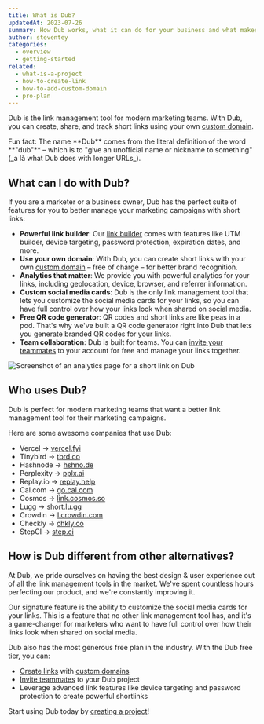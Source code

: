 ```yaml
---
title: What is Dub?
updatedAt: 2023-07-26
summary: How Dub works, what it can do for your business and what makes it different to other solutions.
author: steventey
categories:
  - overview
  - getting-started
related:
  - what-is-a-project
  - how-to-create-link
  - how-to-add-custom-domain
  - pro-plan
---
```


Dub is the link management tool for modern marketing teams. With Dub, you can create, share, and track short links using your own [custom domain](how-to-add-custom-domain).

<Note variant="info">
  Fun fact: The name **Dub** comes from the literal definition of the word
  **"dub"** – which is to "give an unofficial name or nickname to something" (_a
  là what Dub does with longer URLs_).
</Note>

## What can I do with Dub?

If you are a marketer or a business owner, Dub has the perfect suite of features for you to better manage your marketing campaigns with short links:

- **Powerful link builder**: Our [link builder](how-to-create-link) comes with features like UTM builder, device targeting, password protection, expiration dates, and more.
- **Use your own domain**: With Dub, you can create short links with your own [custom domain](how-to-add-custom-domain) – free of charge – for better brand recognition.
- **Analytics that matter**: We provide you with powerful analytics for your links, including geolocation, device, browser, and referrer information.
- **Custom social media cards**: Dub is the only link management tool that lets you customize the social media cards for your links, so you can have full control over how your links look when shared on social media.
- **Free QR code generator**: QR codes and short links are like peas in a pod. That's why we've built a QR code generator right into Dub that lets you generate branded QR codes for your links.
- **Team collaboration**: Dub is built for teams. You can [invite your teammates](how-to-invite-teammates) to your account for free and manage your links together.

<Image
  alt="Screenshot of an analytics page for a short link on Dub"
  src="https://d2vwwcvoksz7ty.cloudfront.net/changelog/public-stats-pages.png"
  width={1607}
  height={946}
/>

## Who uses Dub?

Dub is perfect for modern marketing teams that want a better link management tool for their marketing campaigns.

Here are some awesome companies that use Dub:

- Vercel → [vercel.fyi](https://vercel.fyi)
- Tinybird → [tbrd.co](https://tbrd.co)
- Hashnode → [hshno.de](https://hshno.de)
- Perplexity → [pplx.ai](https://pplx.ai)
- Replay.io → [replay.help](https://replay.help)
- Cal.com → [go.cal.com](https://go.cal.com)
- Cosmos → [link.cosmos.so](https://link.cosmos.so/)
- Lugg → [short.lu.gg](https://short.lu.gg)
- Crowdin → [l.crowdin.com](https://l.crowdin.com)
- Checkly → [chkly.co](https://chkly.co)
- StepCI → [step.ci](https://step.ci)

## How is Dub different from other alternatives?

At Dub, we pride ourselves on having the best design & user experience out of all the link management tools in the market. We've spent countless hours perfecting our product, and we're constantly improving it.

Our signature feature is the ability to customize the social media cards for your links. This is a feature that no other link management tool has, and it's a game-changer for marketers who want to have full control over how their links look when shared on social media.

Dub also has the most generous free plan in the industry. With the Dub free tier, you can:

- [Create links](how-to-create-link) with [custom domains](how-to-add-custom-domain)
- [Invite teammates](how-to-invite-teammates) to your Dub project
- Leverage advanced link features like device targeting and password protection to create powerful shortlinks

Start using Dub today by [creating a project](what-is-a-project#how-to-create-a-project)!
